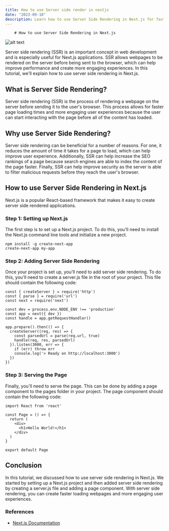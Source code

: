 ```yaml
---
title: How to use Server side render in nextjs
date: "2023-09-18"
description: Learn how to use Server Side Rendering in Next.js for faster page loads and improved SEO.
---
```

        # How to use Server Side Rendering in Next.js

![alt text](https://images.unsplash.com/photo-1635751589442-9e643734b2b5?crop=entropy&cs=tinysrgb&fit=max&fm=jpg&ixid=M3w1MDMzNDF8MHwxfHJhbmRvbXx8fHx8fHx8fDE2OTUwNDc4MDZ8&ixlib=rb-4.0.3&q=80&w=1080 "Server Side Rendering in Next.js")

Server side rendering (SSR) is an important concept in web development and is especially useful for Next.js applications. SSR allows webpages to be rendered on the server before being sent to the browser, which can help improve performance and create more engaging experiences. In this tutorial, we'll explain how to use server side rendering in Next.js. 

## What is Server Side Rendering? 

Server side rendering (SSR) is the process of rendering a webpage on the server before sending it to the user's browser. This process allows for faster page loading times and more engaging user experiences because the user can start interacting with the page before all of the content has loaded.

## Why use Server Side Rendering? 

Server side rendering can be beneficial for a number of reasons. For one, it reduces the amount of time it takes for a page to load, which can help improve user experience. Additionally, SSR can help increase the SEO rankings of a page because search engines are able to index the content of the page faster. Finally, SSR can help improve security as the server is able to filter malicious requests before they reach the user's browser. 

## How to use Server Side Rendering in Next.js

Next.js is a popular React-based framework that makes it easy to create server side rendered applications. 

### Step 1: Setting up Next.js

The first step is to set up a Next.js project. To do this, you'll need to install the Next.js command line tools and initialize a new project. 

``` 
npm install -g create-next-app 
create-next-app my-app
```

### Step 2: Adding Server Side Rendering

Once your project is set up, you'll need to add server side rendering. To do this, you'll need to create a server.js file in the root of your project. This file should contain the following code: 

``` 
const { createServer } = require('http')
const { parse } = require('url')
const next = require('next')

const dev = process.env.NODE_ENV !== 'production'
const app = next({ dev })
const handle = app.getRequestHandler()

app.prepare().then(() => {
  createServer((req, res) => {
    const parsedUrl = parse(req.url, true)
    handle(req, res, parsedUrl)
  }).listen(3000, err => {
    if (err) throw err
    console.log('> Ready on http://localhost:3000')
  })
})
```

### Step 3: Serving the Page

Finally, you'll need to serve the page. This can be done by adding a page component to the pages folder in your project. The page component should contain the following code: 

``` 
import React from 'react'

const Page = () => {
  return (
    <div>
      <h1>Hello World!</h1>
    </div>
  )
}

export default Page
```

## Conclusion

In this tutorial, we discussed how to use server side rendering in Next.js. We started by setting up a Next.js project and then added server side rendering by creating a server.js file and adding a page component. With server side rendering, you can create faster loading webpages and more engaging user experiences. 

### References

- [Next.js Documentation](https://nextjs.org/docs/getting-started)